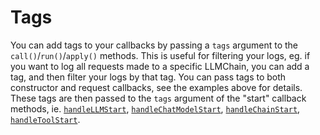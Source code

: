 # Tags

You can add tags to your callbacks by passing a `tags` argument to the `call()`/`run()`/`apply()` methods. This is useful for filtering your logs, eg. if you want to log all requests made to a specific LLMChain, you can add a tag, and then filter your logs by that tag. You can pass tags to both constructor and request callbacks, see the examples above for details. These tags are then passed to the `tags` argument of the "start" callback methods, ie. [`handleLLMStart`](/docs/api/callbacks/interfaces/CallbackHandlerMethods#handlellmstart), [`handleChatModelStart`](/docs/api/callbacks/interfaces/CallbackHandlerMethods#handlechatmodelstart), [`handleChainStart`](/docs/api/callbacks/interfaces/CallbackHandlerMethods#handlechainstart), [`handleToolStart`](/docs/api/callbacks/interfaces/CallbackHandlerMethods#handletoolstart).